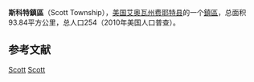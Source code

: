 {{Infobox settlement
|official_name            = 斯科特鎮區
|native_name = Scott Township
|settlement_type          = [[鎮區_(美国)|鎮區]]
|nickname                 = 
|motto                    =

|image_map                = Map highlighting Scott Township, Fayette County, Iowa.svg
|mapsize                  = 
|map_caption              = 
|image_map1               = 
|mapsize1                 = 
|map_caption1             =

<!-- Location -->
|coordinates_display      = inline,title
|coordinates_region       = US-IA
|subdivision_type         = 国家
|subdivision_name         = 美国
|subdivision_type1        = [[美国行政区划|州]]
|subdivision_name1        = 艾奥瓦州
|subdivision_type2        = [[艾奥瓦州行政区划|县]]
|subdivision_name2        = [[費耶特縣_(愛阿華州)|费耶特县]]

|area_footnotes           = 
|area_magnitude           = 
|area_total_km2           = 93.84
|area_land_km2            = 93.82
|area_water_km2           = 0.02

|population_as_of         = 2010年
|population_footnotes     = 
|population_total         = 254
|population_density_km2   = 3

|elevation_m              = 348
|latd                     = 42
|latm                     = 41
|lats                     = 15
|latNS                    = N
|longd                    = 91
|longm                    = 47
|longs                    = 11
|longEW                   = W

}}
'''斯科特鎮區'''（Scott Township），[[美国|美国]][[艾奥瓦州|艾奥瓦州]][[費耶特縣_(愛阿華州)|费耶特县]]的一个[[鎮區_(美国)|鎮區]]，总面积93.84平方公里，总人口254（2010年美国人口普查）。

==参考文献==
{{reflist}}

{{費耶特縣 (愛荷華州)}}

[[Category:費耶特縣鎮區_(艾奧瓦州)|Scott]]
[[Category:艾奧瓦州鎮區|Scott]]
